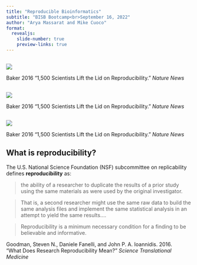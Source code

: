 ```yaml
---
title: "Reproducible Bioinformatics"
subtitle: "BISB Bootcamp<br>September 16, 2022"
author: "Arya Massarat and Mike Cuoco"
format: 
  revealjs:
    slide-number: true
    preview-links: true
---
```


##

![](./repro-crisis-pie.png){.absolute top=0, bottom=0, left=200, right=200}

::: footer
Baker 2016 “1,500 Scientists Lift the Lid on Reproducibility.” *Nature News* 
:::

##

![](./repro-fails.png){.absolute top=0, bottom=0, left=200, right=200}

::: footer
Baker 2016 “1,500 Scientists Lift the Lid on Reproducibility.” *Nature News* 
:::

##

![](./repro-factors.png){.absolute top=0, bottom=0, left=200, right=200}

::: footer
Baker 2016 “1,500 Scientists Lift the Lid on Reproducibility.” *Nature News* 
:::

## What is reproducibility? {.smaller}

The U.S. National Science Foundation (NSF) subcommittee on replicability defines **reproducibility** as:

>the ability of a researcher to duplicate the results of a prior study using the same materials as were used by the original investigator.

::: {.fragment}
>That is, a second researcher might use the same raw data to build the same analysis files and implement the same statistical analysis in an attempt to yield the same results.... 
:::
::: {.fragment}
>Reproducibility is a minimum necessary condition for a finding to be believable and informative.
:::

::: footer
Goodman, Steven N., Daniele Fanelli, and John P. A. Ioannidis. 2016. <br> “What Does Research Reproducibility Mean?” *Science Translational Medicine*
:::